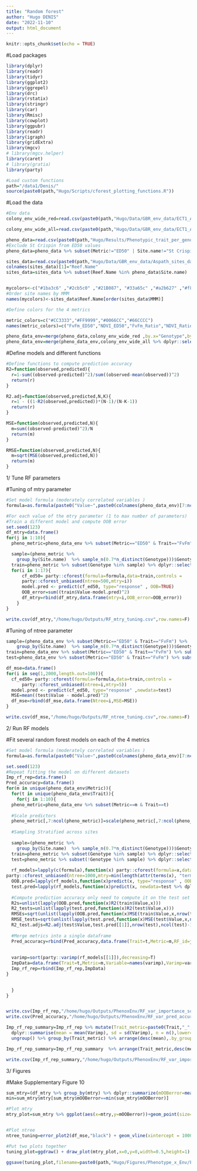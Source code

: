 ```yaml
---
title: "Random forest"
author: "Hugo DENIS"
date: "2022-11-10"
output: html_document
---
```


```r
knitr::opts_chunk$set(echo = TRUE)
```

#Load packages
```r
library(dplyr)
library(readr)
library(tidyr)
library(ggplot2)
library(ggrepel)
library(drc)
library(rstatix)
library(stringr)
library(car)
library(Rmisc)
library(cowplot)
library(ggpubr)
library(readr)
library(igraph)
library(gridExtra)
library(mgcv)
# library(mgcv.helper)
library(caret)
# library(gratia)
library(party)

#Load custom functions 
path="/data1/Denis/"
source(paste0(path,"Hugo/Scripts/cforest_plotting_functions.R"))
```

#Load the data
```r
#Env data
colony_env_wide_red=read.csv(paste0(path,"Hugo/Data/GBR_env_data/ECT1_Aspat_colonies_environmental_data_uncor_v3_0.7.csv"),header=T)

colony_env_wide_all=read.csv(paste0(path,"Hugo/Data/GBR_env_data/ECT1_Aspat_colonies_environmental_data_24metrics.csv"),header=T)

pheno_data=read.csv(paste0(path,"Hugo/Results/Phenotypic_trait_per_genotype.csv"),header=T)
#Exclude St Crispin from ED50 values
pheno_data=pheno_data %>% subset(Metric!="ED50" | Site.name!="St Crispin")

sites_data=read.csv(paste0(path,"Hugo/Data/GBR_env_data/Aspath_sites_data.csv"))
colnames(sites_data)[1]="Reef.Name"
sites_data=sites_data %>% subset(Reef.Name %in% pheno_data$Site.name)


mycolors<-c("#1ba3c6" ,"#2cb5c0" ,"#21B087", "#33a65c" ,"#a2b627" ,"#f8b620", "#f89217", "#f06719","#e03426" ,"#f64971", "#fc719e" , "#ce69be", "#7873c0", "#4f7cba")
#Order site names by MMM
names(mycolors)<-sites_data$Reef.Name[order(sites_data$MMM)]

#Define colors for the 4 metrics 

metric_colors=c("#CC3333","#FF9999","#0066CC","#66CCCC")
names(metric_colors)=c("FvFm_ED50","NDVI_ED50","FvFm_Ratio","NDVI_Ratio")

pheno_data_env=merge(pheno_data,colony_env_wide_red ,by.x="Genotype",by.y="Genotype")
pheno_data_env=merge(pheno_data_env,colony_env_wide_all %>% dplyr::select(c(Genotype,MMM)),by="Genotype")
```

#Define models and different functions 
```r

#Define functions to compute prediction accuracy
R2=function(observed,predicted){
  r=1-sum((observed-predicted)^2)/sum((observed-mean(observed))^2)
  return(r)
}

R2.adj=function(observed,predicted,N,K){
  r=1 - ((1-R2(observed,predicted))*(N-1)/(N-K-1))
  return(r)
}

MSE=function(observed,predicted,N){
  m=sum((observed-predicted)^2)/N
  return(m)
}

RMSE=function(observed,predicted,N){
  m=sqrt(MSE(observed,predicted,N))
  return(m)
}

```

1/ Tune RF parameters

#Tuning of mtry parameter
```r
#Set model formula (moderately correlated variables )
formula=as.formula(paste0("Value~",paste0(colnames(pheno_data_env)[7:ncol(pheno_data_env)],collapse = "+")))

#For each value of the mtry parameter (1 to max number of parameters)
#Train a different model and compute OOB error 
set.seed(123)
df_mtry=data.frame()
for(j in 1:10){
  pheno_metric=pheno_data_env %>% subset(Metric=="ED50" & Trait=="FvFm")

  sample=(pheno_metric %>% 
    group_by(Site.name)  %>% sample_n(0.7*n_distinct(Genotype)))$Genotype
  train=pheno_metric %>% subset(Genotype %in% sample) %>% dplyr::select(-c(Genotype,Site.name))
  for(i in 1:17){
      cf_ed50= party::cforest(formula=formula,data=train,controls =
      party::cforest_unbiased(ntree=500,mtry=i))
      model.pred <- predict(cf_ed50, type="response" , OOB=TRUE)
      OOB_error=sum((train$Value-model.pred)^2)
      df_mtry=rbind(df_mtry,data.frame(mtry=i,OOB_error=OOB_error))
    }
}

write.csv(df_mtry,"/home/hugo/Outputs/RF_mtry_tuning.csv",row.names=F)
```


#Tuning of ntree parameter 
```r
sample=(pheno_data_env %>% subset(Metric=="ED50" & Trait=="FvFm") %>% 
    group_by(Site.name)  %>% sample_n(0.7*n_distinct(Genotype)))$Genotype
train=pheno_data_env %>% subset(Metric=="ED50" & Trait=="FvFm") %>% subset(Genotype %in% sample) %>% dplyr::select(-c(Genotype,Site.name))
test=pheno_data_env %>% subset(Metric=="ED50" & Trait=="FvFm") %>% subset(!Genotype %in% sample) %>% dplyr::select(-c(Site.name,Genotype,Metric,CI,Trait))

df_mse=data.frame()
for(i in seq(1,2000,length.out=100)){
  cf_ed50= party::cforest(formula=formula,data=train,controls =
      party::cforest_unbiased(ntree=i,mtry=5))
  model.pred <- predict(cf_ed50, type="response" ,newdata=test)
  MSE=mean((test$Value - model.pred)^2)
  df_mse=rbind(df_mse,data.frame(Ntree=i,MSE=MSE))
}

write.csv(df_mse,"/home/hugo/Outputs/RF_ntree_tuning.csv",row.names=F)
```

2/ Run RF models 


#Fit several random forest models on each of the 4 metrics 
```r
#Set model formula (moderately correlated variables )
formula=as.formula(paste0("Value~",paste0(colnames(pheno_data_env)[7:ncol(pheno_data_env)],collapse = "+")))

set.seed(123)
#Repeat fitting the model on different datasets 
Imp_rf_rep=data.frame()
Pred_accuracy=data.frame()
for(m in unique(pheno_data_env$Metric)){
  for(t in unique(pheno_data_env$Trait)){
    for(j in 1:10){
  pheno_metric=pheno_data_env %>% subset(Metric==m & Trait==t)
  
  #Scale predictors 
  pheno_metric[,7:ncol(pheno_metric)]=scale(pheno_metric[,7:ncol(pheno_metric)])
  
  #Sampling Stratified across sites
  
  sample=(pheno_metric %>% 
    group_by(Site.name)  %>% sample_n(0.7*n_distinct(Genotype)))$Genotype
  train=pheno_metric %>% subset(Genotype %in% sample) %>% dplyr::select(-c(Genotype,Site.name))
  test=pheno_metric %>% subset(!Genotype %in% sample) %>% dplyr::select(-c(Site.name,Genotype,Metric,CI,Trait))
  
  rf_models=lapply(c(formula),function(x) party::cforest(formula=x,data=train,controls =
party::cforest_unbiased(ntree=1000,mtry=min(length(attr(terms(x), "term.labels")),5))))
  OOB.pred=lapply(rf_models,function(x)predict(x, type="response" , OOB=TRUE))
  test.pred=lapply(rf_models,function(x)predict(x, newdata=test %>% dplyr::select(-c(Value))))
  
  #Compute prediction accuracy only need to compute it on the test set
  R2s=unlist(lapply(OOB.pred,function(x)R2(train$Value,x)))
  R2_tests=unlist(lapply(test.pred,function(x)R2(test$Value,x)))
  RMSEs=sqrt(unlist(lapply(OOB.pred,function(x)MSE(train$Value,x,nrow(train)))))
  RMSE_tests=sqrt(unlist(lapply(test.pred,function(x)MSE(test$Value,x,nrow(test)))))
  R2_test.adjs=R2.adj(test$Value,test.pred[[1]],nrow(test),ncol(test)-1)
  
  #Merge metrics into a single dataframe 
  Pred_accuracy=rbind(Pred_accuracy,data.frame(Trait=t,Metric=m,RF_id=j,Model=c("Full model"),R2=R2s,R2_test=R2_tests,R2_test.adj=R2_test.adjs,RMSE=RMSEs,RMSE_test=RMSE_tests,Formula=paste(deparse(formula, width.cutoff = 500), collapse="")))
  
  
  varimp=sort(party::varimp(rf_models[[1]]),decreasing=T)
  ImpData=data.frame(Trait=t,Metric=m,Variable=names(varimp),Varimp=varimp,RF_id=j)
  Imp_rf_rep=rbind(Imp_rf_rep,ImpData)
}

    
  }
}


write.csv(Imp_rf_rep,"/home/hugo/Outputs/PhenoxEnv/RF_var_importance_scaled.csv",row.names=F)
write.csv(Pred_accuracy,"/home/hugo/Outputs/PhenoxEnv/RF_var_pred_accuracy_scaled.csv",row.names=F)

Imp_rf_rep_summary=Imp_rf_rep %>% mutate(Trait_metric=paste0(Trait,"_",Metric)) %>% group_by(Trait_metric,Variable) %>%
  dplyr::summarise(mean = mean(Varimp), sd = sd(Varimp), n = n(),lower=Rmisc::CI(Varimp, ci=0.95)[3],upper=Rmisc::CI(Varimp, ci=0.95)[1],q1=quantile(Varimp)[2],q3=quantile(Varimp)[4],median=median(Varimp),IQ=q3-q1,min=q1-1.5*IQ,max=q3+1.5*IQ) %>%
  ungroup() %>% group_by(Trait_metric) %>% arrange(desc(mean),.by_group=TRUE)

Imp_rf_rep_summary=Imp_rf_rep_summary  %>% arrange(Trait_metric,desc(mean))

write.csv(Imp_rf_rep_summary,"/home/hugo/Outputs/PhenoxEnv/RF_var_importance_summary.csv",row.names=F)
```

3/ Figures

#Make Supplementary Figure 10 
```r
sum_mtry=(df_mtry %>% group_by(mtry) %>% dplyr::summarize(mOOBerror=mean(OOB_error)))
min=sum_mtry$mtry[sum_mtry$mOOBerror==min(sum_mtry$mOOBerror)]

#Plot mtry
mtry_plot=sum_mtry %>% ggplot(aes(x=mtry,y=mOOBerror))+geom_point(size=8,shape=18)+ geom_line(size=1.5)+ theme_classic()+ labs(x="mtry value",y="OOB error") + theme(axis.text.x=element_text(size=15,color="black"),axis.text.y=element_text(size=15,color="black"),axis.title.x = element_text(size=15,color="black"),axis.title.y = element_text(size=15,color="black",margin = ggplot2::margin(t = 0, r = 15, b = 0, l = 0)),legend.title = element_text(size=15,color="black"),legend.text = element_text(size=15,color="black"),legend.position ="none",legend.background = element_rect(fill = "transparent"),panel.background = element_rect(colour = "black", size=1.5,fill="white"),plot.background = element_rect(fill = "white",colour = NA)) + geom_vline(xintercept = min,colour="red",linetype="dashed",size=1)


#Plot ntree
ntree_tuning=error_plot2(df_mse,"black") + geom_vline(xintercept = 1000,colour="red",linetype="dashed",size=1)

#Put two plots together 
tuning_plot=ggdraw() + draw_plot(mtry_plot,x=0,y=0,width=0.5,height=1) + draw_plot(ntree_tuning,x=0.5,y=0,width=0.5,height=1) + draw_plot_label(label=c("a", "b"),x=c(0.0, 0.5),c(1,1),size = 25)

ggsave(tuning_plot,filename=paste0(path,"Hugo/Figures/Phenotype_x_Env/FvFm_ED50_rf_tuning_parameters.png"),width=14,height=8,dpi=320)

```

